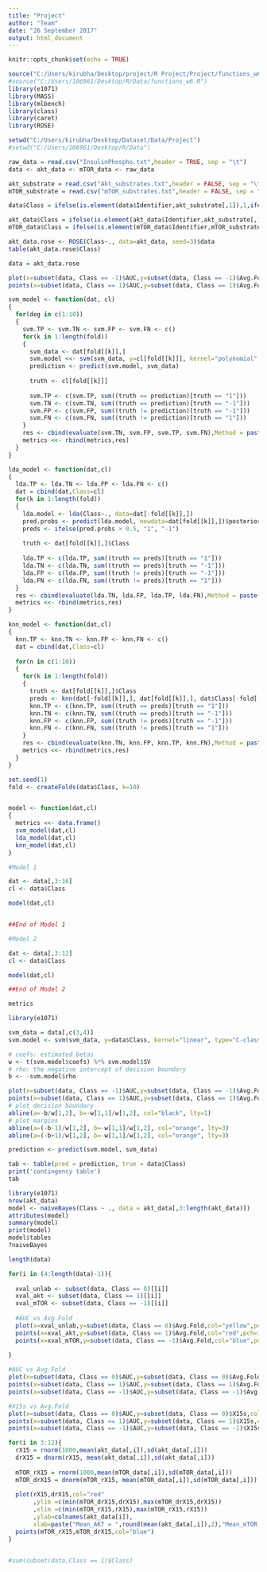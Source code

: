 ---
title: "Project"
author: "Team"
date: "26 September 2017"
output: html_document
---

```{r setup, include=FALSE}
knitr::opts_chunk$set(echo = TRUE)

source("C:/Users/kirubha/Desktop/project/R Project/Project/functions_w6.R")
#source("C:/Users/106961/Desktop/R/Data/functions_w6.R")
library(e1071)
library(MASS)
library(mlbench)
library(class)
library(caret)
library(ROSE)

```


```{r set working directory and read data,,results='asis'}

setwd("C:/Users/kirubha/Desktop/Dataset/Data/Project")
#setwd("C:/Users/106961/Desktop/R/Data")

raw_data = read.csv("InsulinPhospho.txt",header = TRUE, sep = "\t")
data <- akt_data <- mTOR_data <- raw_data

akt_substrate = read.csv("Akt_substrates.txt",header = FALSE, sep = "\t")
mTOR_substrate = read.csv("mTOR_substrates.txt",header = FALSE, sep = "\t")

data$Class = ifelse(is.element(data$Identifier,akt_substrate[,1]),1,ifelse(is.element(data$Identifier,mTOR_substrate[,1]),-1,0))

akt_data$Class = ifelse(is.element(akt_data$Identifier,akt_substrate[,1]),1,-1)
mTOR_data$Class = ifelse(is.element(mTOR_data$Identifier,mTOR_substrate[,1]),1,-1)

```

```{r ROSE UPsampling}

akt_data.rose <- ROSE(Class~., data=akt_data, seed=3)$data
table(akt_data.rose$Class)

data = akt_data.rose

plot(x=subset(data, Class == -1)$AUC,y=subset(data, Class == -1)$Avg.Fold,col="yellow",pch=13,xlim=c(0,1),ylim=c(-1,5))
points(x=subset(data, Class == 1)$AUC,y=subset(data, Class == 1)$Avg.Fold,col="red",pch=13)

```

```{r SVM iterate}

svm_model <- function(dat, cl)
{
  for(deg in c(1:10))
  {
    svm.TP <- svm.TN <- svm.FP <- svm.FN <- c()
    for(k in 1:length(fold))
    {
      svm_data <- dat[fold[[k]],]
      svm.model <<- svm(svm_data, y=cl[fold[[k]]], kernel="polynomial", degree=deg, type="C-classification",cost=1)
      prediction <- predict(svm.model, svm_data) 
      
      truth <- cl[fold[[k]]]
      
      svm.TP <- c(svm.TP, sum((truth == prediction)[truth == "1"]))
      svm.TN <- c(svm.TN, sum((truth == prediction)[truth == "-1"]))
      svm.FP <- c(svm.FP, sum((truth != prediction)[truth == "-1"]))
      svm.FN <- c(svm.FN, sum((truth != prediction)[truth == "1"]))
    }
    res <- cbind(evaluate(svm.TN, svm.FP, svm.TP, svm.FN),Method = paste("SVM - Degree:",deg))
    metrics <<- rbind(metrics,res)
  }
}  

```

```{r LDA iterate}

lda_model <- function(dat,cl)
{
  lda.TP <- lda.TN <- lda.FP <- lda.FN <- c()
  dat = cbind(dat,Class=cl)
  for(k in 1:length(fold))
  {
    lda.model <- lda(Class~., data=dat[-fold[[k]],])
    pred.probs <- predict(lda.model, newdata=dat[fold[[k]],])$posterior[,"1"]
    preds <- ifelse(pred.probs > 0.5, "1", "-1")
    
    truth <- dat[fold[[k]],]$Class
  
    lda.TP <- c(lda.TP, sum((truth == preds)[truth == "1"]))
    lda.TN <- c(lda.TN, sum((truth == preds)[truth == "-1"]))
    lda.FP <- c(lda.FP, sum((truth != preds)[truth == "-1"]))
    lda.FN <- c(lda.FN, sum((truth != preds)[truth == "1"]))
  }
  res <- cbind(evaluate(lda.TN, lda.FP, lda.TP, lda.FN),Method = paste("LDA"))
  metrics <<- rbind(metrics,res)
}

```

```{r KNN iterate}

knn_model <- function(dat,cl)
{
  knn.TP <- knn.TN <- knn.FP <- knn.FN <- c()
  dat = cbind(dat,Class=cl)
  
  for(n in c(1:10))
  {
    for(k in 1:length(fold))
    {
      truth <- dat[fold[[k]],]$Class
      preds <- knn(dat[-fold[[k]],], dat[fold[[k]],], dat$Class[-fold[[k]]], k=n)
      knn.TP <- c(knn.TP, sum((truth == preds)[truth == "1"]))
      knn.TN <- c(knn.TN, sum((truth == preds)[truth == "-1"]))
      knn.FP <- c(knn.FP, sum((truth != preds)[truth == "-1"]))
      knn.FN <- c(knn.FN, sum((truth != preds)[truth == "1"]))
    }
    res <- cbind(evaluate(knn.TN, knn.FP, knn.TP, knn.FN),Method = paste("KNN, Nearest neighbour:",n))
    metrics <<- rbind(metrics,res)
  }
}

```

```{r Model Selection}

set.seed(1)
fold <- createFolds(data$Class, k=10)


model <- function(dat,cl)
{
  metrics <<- data.frame()
  svm_model(dat,cl)
  lda_model(dat,cl)
  knn_model(dat,cl)
}

#Model 1

dat <- data[,3:16]
cl <- data$Class

model(dat,cl)


##End of Model 1

#Model 2

dat <- data[,3:12]
cl <- data$Class

model(dat,cl)

##End of Model 2

metrics
```




```{r SVM}
library(e1071)

svm_data = data[,c(3,4)]
svm.model <- svm(svm_data, y=data$Class, kernel="linear", type="C-classification", scale=FALSE, cost = 0.01)

# coefs: estimated betas
w <- t(svm.model$coefs) %*% svm.model$SV
# rho: the negative intercept of decision boundary
b <- -svm.model$rho

plot(x=subset(data, Class == -1)$AUC,y=subset(data, Class == -1)$Avg.Fold,col="red",pch=13,xlim=c(0,1),ylim=c(-1,5))
points(x=subset(data, Class == 1)$AUC,y=subset(data, Class == 1)$Avg.Fold,col="yellow",pch=13)
# plot decision boundary
abline(a=-b/w[1,2], b=-w[1,1]/w[1,2], col="black", lty=1)
# plot margins
abline(a=(-b-1)/w[1,2], b=-w[1,1]/w[1,2], col="orange", lty=3)
abline(a=(-b+1)/w[1,2], b=-w[1,1]/w[1,2], col="orange", lty=3)
```

```{r Confusion Matrix}

prediction <- predict(svm.model, svm_data) 

tab <- table(pred = prediction, true = data$Class) 
print('contingency table')
tab
```

```{r Naive Bayes Classifier}

library(e1071)
nrow(akt_data)
model <- naiveBayes(Class ~ ., data = akt_data[,3:length(akt_data)])
attributes(model)
summary(model)
print(model)
model$tables
?naiveBayes
```


```{r Plot data for visualization}
length(data)

for(i in (4:length(data)-1)){
  
  xval_unlab <- subset(data, Class == 0)[[i]]
  xval_akt <- subset(data, Class == 1)[[i]]
  xval_mTOR <- subset(data, Class == -1)[[i]]
  
  #AUC vs Avg.Fold
  plot(x=xval_unlab,y=subset(data, Class == 0)$Avg.Fold,col="yellow",pch=13,xlim=c(0,1),ylim=c(-1,5))
  points(x=xval_akt,y=subset(data, Class == 1)$Avg.Fold,col="red",pch=13)
  points(x=xval_mTOR,y=subset(data, Class == -1)$Avg.Fold,col="blue",pch=13)
  
}

#AUC vs Avg.Fold
plot(x=subset(data, Class == 0)$AUC,y=subset(data, Class == 0)$Avg.Fold,col="yellow",pch=13,xlim=c(0,1),ylim=c(-1,5))
points(x=subset(data, Class == 1)$AUC,y=subset(data, Class == 1)$Avg.Fold,col="red",pch=13)
points(x=subset(data, Class == -1)$AUC,y=subset(data, Class == -1)$Avg.Fold,col="blue",pch=13)

#X15s vs Avg.Fold
plot(x=subset(data, Class == 0)$AUC,y=subset(data, Class == 0)$X15s,col="yellow",pch=13,xlim=c(0,1),ylim=c(-1,5))
points(x=subset(data, Class == 1)$AUC,y=subset(data, Class == 1)$X15s,col="red",pch=13)
points(x=subset(data, Class == -1)$AUC,y=subset(data, Class == -1)$X15s,col="blue",pch=13)

```

```{r Normal distribution}

for(i in 3:12){ 
  rX15 = rnorm(1000,mean(akt_data[,i]),sd(akt_data[,i]))
  drX15 = dnorm(rX15, mean(akt_data[,i]),sd(akt_data[,i]))
  
  mTOR_rX15 = rnorm(1000,mean(mTOR_data[,i]),sd(mTOR_data[,i]))
  mTOR_drX15 = dnorm(mTOR_rX15, mean(mTOR_data[,i]),sd(mTOR_data[,i]))
  
  plot(rX15,drX15,col="red"
       ,ylim =c(min(mTOR_drX15,drX15),max(mTOR_drX15,drX15))
       ,xlim =c(min(mTOR_rX15,rX15),max(mTOR_rX15,rX15))
       ,ylab=colnames(akt_data[i]),
       xlab=paste("Mean_AKT = ",round(mean(akt_data[,i]),2),"Mean_mTOR = ",round(mean(mTOR_data[,i]),2)))
  points(mTOR_rX15,mTOR_drX15,col="blue")
}


#sum(subset(data,Class == 1)$Class)
```